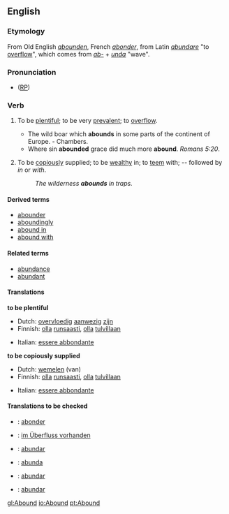 ==English==

===Etymology===
From Old English ''[[abounden]]'', French ''[[abonder]]'', from Latin ''[[abundare]]'' "to [[overflow]]", which comes from ''[[ab-]]'' + ''[[unda]]'' "wave".

===Pronunciation===
* ([[RP]]) {{IPA|/əˈbaʊnd/}}

===Verb===
{{en-infl-reg-consonant|abound||}}
# {{intransitive}} To be [[plentiful]]; to be very [[prevalent]]; to [[overflow]].
#* The wild boar which '''abounds''' in some parts of the continent of Europe. - Chambers.
#* Where sin '''abounded''' grace did much more '''abound'''. ''Romans 5:20''.
# {{intransitive}} To be [[copiously]] supplied; to be [[wealthy]] in; to [[teem]] with; -- followed by ''in'' or ''with''.
#: ''The wilderness '''abounds''' in traps.''

====Derived terms====
* [[abounder]]
* [[aboundingly]]
* [[abound in]]
* [[abound with]]

====Related terms====
* [[abundance]]
* [[abundant]]

====Translations====
'''to be plentiful'''
{{top}}
*Dutch: [[overvloedig]] [[aanwezig]] [[zijn]]
* Finnish: [[olla]] [[runsaasti]], [[olla]] [[tulvillaan]]
{{mid}}
*Italian: [[essere abbondante]]
{{bottom}}

'''to be copiously supplied'''
{{top}}
* Dutch: [[wemelen]] (van)
* Finnish: [[olla]] [[runsaasti]], [[olla]] [[tulvillaan]]
{{mid}}
*Italian: [[essere abbondante]]
{{bottom}}

====Translations to be checked====
{{checktrans}}
*{{ttbc|French}}: [[abonder]]
*{{ttbc|German}}: [[im Überfluss vorhanden]]
*{{ttbc|Ido}}: [[abundar]]
*{{ttbc|Novial}}: [[abunda]]
*{{ttbc|Portuguese}}: [[abundar]]
*{{ttbc|Spanish}}: [[abundar]]


[[gl:Abound]]
[[io:Abound]]
[[pt:Abound]]